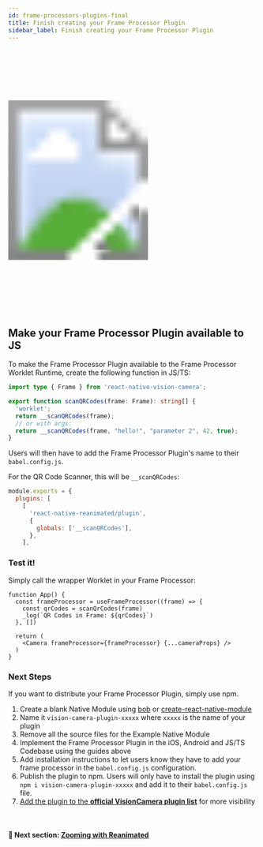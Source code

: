 ```yaml
---
id: frame-processors-plugins-final
title: Finish creating your Frame Processor Plugin
sidebar_label: Finish creating your Frame Processor Plugin
---
```



<!-- TODO: Demo of QR code scanning or smth -->
<div>
  <svg xmlns="http://www.w3.org/2000/svg" width="283" height="535" style={{ float: 'right' }}>
    <image href={useBaseUrl("img/demo.gif")} x="18" y="33" width="247" height="469"  />
    <image href={useBaseUrl("img/frame.png")} width="283" height="535" />
  </svg>
</div>

## Make your Frame Processor Plugin available to JS

To make the Frame Processor Plugin available to the Frame Processor Worklet Runtime, create the following function in JS/TS:

```ts
import type { Frame } from 'react-native-vision-camera';

export function scanQRCodes(frame: Frame): string[] {
  'worklet';
  return __scanQRCodes(frame);
  // or with args:
  return __scanQRCodes(frame, "hello!", "parameter 2", 42, true);
}
```

Users will then have to add the Frame Processor Plugin's name to their  `babel.config.js`.

For the QR Code Scanner, this will be `__scanQRCodes`:

```js {6}
module.exports = {
  plugins: [
    [
      'react-native-reanimated/plugin',
      {
        globals: ['__scanQRCodes'],
      },
    ],
```

### Test it!

Simply call the wrapper Worklet in your Frame Processor:

```tsx {3-4}
function App() {
  const frameProcessor = useFrameProcessor((frame) => {
    const qrCodes = scanQrCodes(frame)
    _log(`QR Codes in Frame: ${qrCodes}`)
  }, [])

  return (
    <Camera frameProcessor={frameProcessor} {...cameraProps} />
  )
}
```

### Next Steps

If you want to distribute your Frame Processor Plugin, simply use npm.

1. Create a blank Native Module using [bob](https://github.com/callstack/react-native-builder-bob) or [create-react-native-module](https://github.com/brodybits/create-react-native-module)
2. Name it `vision-camera-plugin-xxxxx` where `xxxxx` is the name of your plugin
3. Remove all the source files for the Example Native Module
4. Implement the Frame Processor Plugin in the iOS, Android and JS/TS Codebase using the guides above
5. Add installation instructions to let users know they have to add your frame processor in the `babel.config.js` configuration.
6. Publish the plugin to npm. Users will only have to install the plugin using `npm i vision-camera-plugin-xxxxx` and add it to their `babel.config.js` file.
7. [Add the plugin to the **official VisionCamera plugin list**](https://github.com/cuvent/react-native-vision-camera/issues/new/choose) for more visibility

<br />

#### 🚀 Next section: [Zooming with Reanimated](animated)
